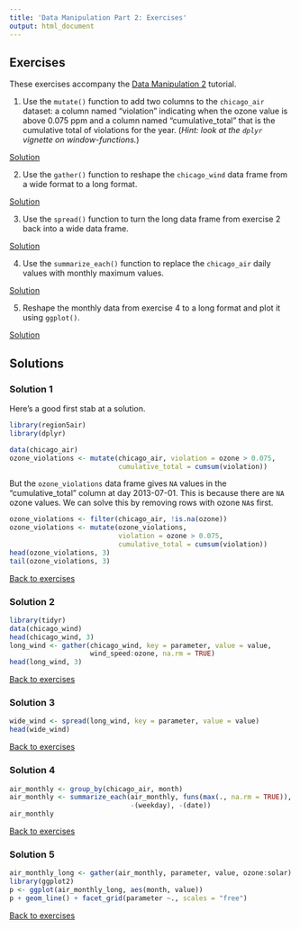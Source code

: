 ```yaml
---
title: 'Data Manipulation Part 2: Exercises'
output: html_document
---
```


## Exercises {#ex}

These exercises accompany the 
<a href="http://rpubs.com/NateByers/datamanip2" target="_blank">Data Manipulation 2</a> tutorial. 

1. Use the `mutate()` function to add two columns to the `chicago_air` dataset: a column named
"violation" indicating when the ozone value is above 0.075 ppm and a column named
"cumulative_total" that is the cumulative total of violations for the year. (*Hint: look at the `dplyr` vignette on window-functions.*) 

[Solution](#ex1)

2. Use the `gather()` function to reshape the `chicago_wind` data frame from a wide format
to a long format.

[Solution](#ex2)

3. Use the `spread()` function to turn the long data frame from exercise 2 back into
a wide data frame.

[Solution](#ex3)

4. Use the `summarize_each()` function to replace the `chicago_air` daily values with 
monthly maximum values.

[Solution](#ex4)

5. Reshape the monthly data from exercise 4 to a long format and plot it using
`ggplot()`.

[Solution](#ex5)

## Solutions

### Solution 1{#ex1}

Here's a good first stab at a solution.

```r
library(region5air)
library(dplyr)

data(chicago_air)
ozone_violations <- mutate(chicago_air, violation = ozone > 0.075, 
                           cumulative_total = cumsum(violation))

```

But the `ozone_violations` data frame gives `NA` values in the "cumulative_total"
column at day 2013-07-01. This is because there are `NA` ozone values. We can solve
this by removing rows with ozone `NA`s first.

```r
ozone_violations <- filter(chicago_air, !is.na(ozone))
ozone_violations <- mutate(ozone_violations, 
                           violation = ozone > 0.075, 
                           cumulative_total = cumsum(violation))
head(ozone_violations, 3)
tail(ozone_violations, 3)
```

[Back to exercises](#ex)

### Solution 2 {#ex2}

```r
library(tidyr)
data(chicago_wind)
head(chicago_wind, 3)
long_wind <- gather(chicago_wind, key = parameter, value = value,
                    wind_speed:ozone, na.rm = TRUE)
head(long_wind, 3)
```

[Back to exercises](#ex)

### Solution 3 {#ex3}

```r
wide_wind <- spread(long_wind, key = parameter, value = value)
head(wide_wind)
```

[Back to exercises](#ex)

### Solution 4 {#ex4}

```r
air_monthly <- group_by(chicago_air, month)
air_monthly <- summarize_each(air_monthly, funs(max(., na.rm = TRUE)),
                              -(weekday), -(date))
air_monthly
```

[Back to exercises](#ex)

### Solution 5 {#ex5}

```r
air_monthly_long <- gather(air_monthly, parameter, value, ozone:solar)
library(ggplot2)
p <- ggplot(air_monthly_long, aes(month, value)) 
p + geom_line() + facet_grid(parameter ~., scales = "free")
```

[Back to exercises](#ex)